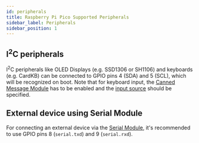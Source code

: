 ```yaml
---
id: peripherals
title: Raspberry Pi Pico Supported Peripherals
sidebar_label: Peripherals
sidebar_position: 1
---
```


## I<sup>2</sup>C peripherals

I<sup>2</sup>C peripherals like OLED Displays (e.g. SSD1306 or SH1106) and keyboards (e.g. CardKB) can be connected to GPIO pins 4 (SDA) and 5 (SCL), which will be recognized on boot. Note that for keyboard input, the [Canned Message Module](/docs/configuration/module/canned-message) has to be enabled and the [input source](/docs/configuration/module/canned-message#input-source) should be specified.

## External device using Serial Module

For connecting an external device via the [Serial Module](/docs/configuration/module/serial), it's recommended to use GPIO pins 8 (`serial.txd`) and 9 (`serial.rxd`).
